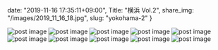 date: "2019-11-16 17:35:11+09:00",
Title: "横浜 Vol.2",
share_img: "/images/2019_11_16_18.jpg",
slug: "yokohama-2"
}

<img src="/images/2019_11_16_10.jpg" alt="post image" />
<img src="/images/2019_11_16_11.jpg" alt="post image" />
<img src="/images/2019_11_16_12.jpg" alt="post image" />
<img src="/images/2019_11_16_13.jpg" alt="post image" />
<img src="/images/2019_11_16_14.jpg" alt="post image" />
<img src="/images/2019_11_16_15.jpg" alt="post image" />
<img src="/images/2019_11_16_16.jpg" alt="post image" />
<img src="/images/2019_11_16_17.jpg" alt="post image" />
<img src="/images/2019_11_16_18.jpg" alt="post image" />
<img src="/images/2019_11_16_19.jpg" alt="post image" />